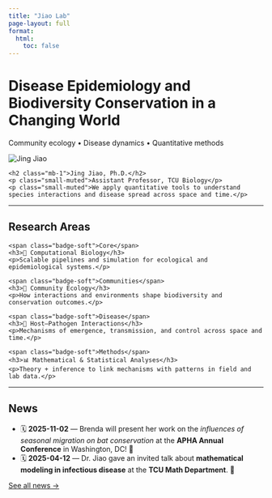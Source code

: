 ```yaml
---
title: "Jiao Lab"
page-layout: full
format:
  html:
    toc: false
---
```


<!-- Hero banner -->
<div class="hero">
  <h1>Disease Epidemiology and Biodiversity Conservation in a Changing World</h1>
  <p class="small-muted">Community ecology • Disease dynamics • Quantitative methods</p>
</div>

<!-- Title + profile -->
<div class="lab-header">
  <img src="images/jing.jpg" class="lab-photo" alt="Jing Jiao">
  <div>
    <h2 class="mb-1">Jing Jiao, Ph.D.</h2>
    <p class="small-muted">Assistant Professor, TCU Biology</p>
    <p class="small-muted">We apply quantitative tools to understand species interactions and disease spread across space and time.</p>
  </div>
</div>

---

## Research Areas
<div class="card-grid">

  <div class="card">
    <span class="badge-soft">Core</span>
    <h3>🧬 Computational Biology</h3>
    <p>Scalable pipelines and simulation for ecological and epidemiological systems.</p>
  </div>

  <div class="card">
    <span class="badge-soft">Communities</span>
    <h3>🌿 Community Ecology</h3>
    <p>How interactions and environments shape biodiversity and conservation outcomes.</p>
  </div>

  <div class="card">
    <span class="badge-soft">Disease</span>
    <h3>🧫 Host–Pathogen Interactions</h3>
    <p>Mechanisms of emergence, transmission, and control across space and time.</p>
  </div>

  <div class="card">
    <span class="badge-soft">Methods</span>
    <h3>📊 Mathematical & Statistical Analyses</h3>
    <p>Theory + inference to link mechanisms with patterns in field and lab data.</p>
  </div>

</div>

---

## News

- 🗓 **2025-11-02** — Brenda will present her work on the *influences of seasonal migration on bat conservation* at the **APHA Annual Conference** in Washington, DC! 🎉  
- 🗓 **2025-04-12** — Dr. Jiao gave an invited talk about **mathematical modeling in infectious disease** at the **TCU Math Department**. 👏

[See all news →](news.qmd)
